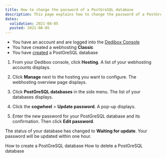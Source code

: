 ```yaml
---
title: How to change the password of a PostGreSQL database
description: This page explains how to change the password of a PostGreSQL database
dates:
  validation: 2021-08-05
  posted: 2021-08-05
---
```


<Message type="requirement">

  - You have an account and are logged into the [Dedibox Console](https://console.online.net)
  - You have created a webhosting **Classic**
  - You have [created](/webhosting/classic/how-to/create-postgresql-database) a PostGreSQL database

</Message>

1. From your Dedibox console, click **Hosting**. A list of your webhosting accounts displays.

2. Click **Manage** next to the hosting you want to configure. The webhosting overview page displays.

3. Click **PostGreSQL databases** in the side menu. The list of your databases displays.

4. Click the **cogwheel** > **Update password**. A pop-up displays.

5. Enter the new password for your PostGreSQL database and its confirmation. Then click **Edit password**.

The status of your database has changed to **Waiting for update**. Your password will be updated within one hour. 

<Navigation title="See Also">
  <PreviousButton to="/webhosting/classic/how-to/create-postgresql-database/">How to create a PostGreSQL database</PreviousButton>
  <NextButton to="/webhosting/classic/how-to/delete-postgresql-database/">How to delete a PostGreSQL database</NextButton>
</Navigation> 